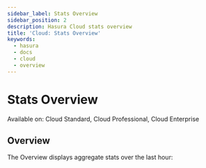 ```yaml
---
sidebar_label: Stats Overview
sidebar_position: 2
description: Hasura Cloud stats overview
title: 'Cloud: Stats Overview'
keywords:
  - hasura
  - docs
  - cloud
  - overview
---
```



# Stats Overview

<div className="badge badge--primary heading-badge">
  Available on: Cloud Standard, Cloud Professional, Cloud Enterprise
</div>

## Overview

The Overview displays aggregate stats over the last hour:

<Thumbnail src="/img/observability/monitoring-tab-overview.png" alt="Hasura Cloud stats monitoring" />
